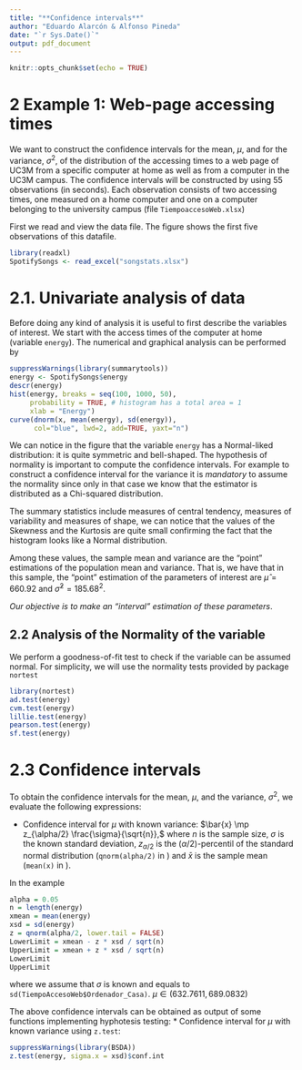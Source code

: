 ```yaml
---
title: "**Confidence intervals**"
author: "Eduardo Alarcón & Alfonso Pineda"
date: "`r Sys.Date()`"
output: pdf_document
---
```


```r
knitr::opts_chunk$set(echo = TRUE)
```


# 2 Example 1: Web-page accessing times

We want to construct the confidence intervals for the mean, $\mu$, and for the variance, $\sigma^2$, of the distribution of the accessing times to a web page of UC3M from a specific computer at home as well as from a computer in the UC3M campus. The confidence intervals will be constructed by using 55 observations (in seconds). Each observation consists of two accessing times, one measured on a home computer and one on a computer belonging to the university campus (file `TiempoaccesoWeb.xlsx`)

First we read and view the data file. The figure shows the first five observations of this datafile. 

```r
library(readxl)
SpotifySongs <- read_excel("songstats.xlsx")
```

# 2.1. Univariate analysis of data

Before doing any kind of analysis it is useful to first describe the variables of interest. We start with the access times of the computer at home (variable `energy`). The numerical and graphical analysis can be performed by

```r
suppressWarnings(library(summarytools))
energy <- SpotifySongs$energy
descr(energy)
hist(energy, breaks = seq(100, 1000, 50), 
     probability = TRUE, # histogram has a total area = 1
     xlab = "Energy") 
curve(dnorm(x, mean(energy), sd(energy)), 
      col="blue", lwd=2, add=TRUE, yaxt="n")
```

We can notice in the figure that the variable `energy` has a Normal-liked distribution: it is quite symmetric and bell-shaped. The hypothesis of normality is important to compute the confidence intervals. For example to construct a confidence interval for the variance it is *mandatory* to assume the normality since only in that case we know that the estimator is distributed as a Chi-squared distribution.

The summary statistics include measures of central tendency, measures of variability and measures of shape, we can notice that the values of the Skewness and the Kurtosis are quite small confirming the fact that the histogram looks like a Normal distribution.

Among these values, the sample mean and variance are the "point" estimations of the population mean and variance. That is, we have that in this sample, the "point" estimation of the parameters of interest are $\widehat{\mu} = 660.92$ and $\widehat{\sigma}^2 = 185.68^2$.

*Our objective is to make an “interval” estimation of these parameters*.

## 2.2 Analysis of the Normality of the variable

We perform a goodness-of-fit test to check if the variable can be assumed normal. For simplicity, we will use the normality tests provided by package `nortest`

```r
library(nortest)
ad.test(energy)
cvm.test(energy)
lillie.test(energy)
pearson.test(energy)
sf.test(energy)
```


# 2.3 Confidence intervals

To obtain the confidence intervals for the mean, $\mu$, and the variance, $\sigma^2$, we evaluate the following expressions:

* Confidence interval for $\mu$ with known variance:
$\bar{x} \mp z_{\alpha/2} \frac{\sigma}{\sqrt{n}},$
where $n$ is the sample size, $\sigma$ is the known standard deviation, $z_{\alpha/2}$ is the ($\alpha/2$)-percentil of the standard normal distribution (`qnorm(alpha/2)` in \textsf{R}) and $\bar{x}$ is the sample mean (`mean(x)` in \textsf{R}).

 In the example

```r
alpha = 0.05
n = length(energy)
xmean = mean(energy)
xsd = sd(energy)
z = qnorm(alpha/2, lower.tail = FALSE)
LowerLimit = xmean - z * xsd / sqrt(n)
UpperLimit = xmean + z * xsd / sqrt(n)
LowerLimit
UpperLimit
```
 where we assume that $\sigma$ is known and equals to `sd(TiempoAccesoWeb$Ordenador_Casa)`. 
 $\mu\in( 632.7611, 689.0832)$
 
\vspace{0.25cm}
The above confidence intervals can be obtained as output of some functions implementing hyphotesis testing:
* Confidence interval for $\mu$ with known variance using `z.test`:

```r
suppressWarnings(library(BSDA))
z.test(energy, sigma.x = xsd)$conf.int
```
